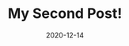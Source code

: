 ---
title: My Second Post!
slug: my-second-post
date: 2020-12-14
featureImage: 22.png
excerpt: Lorem ipsum, dolor sit amet consectetur adipisicing elit. Aliquid molestiae recusandae aliquam suscipit ipsa quam at placeat ipsum reiciendis quo?
---